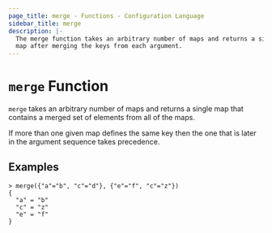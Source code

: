 ```yaml
---
page_title: merge - Functions - Configuration Language
sidebar_title: merge
description: |-
  The merge function takes an arbitrary number of maps and returns a single
  map after merging the keys from each argument.
---
```


# `merge` Function

`merge` takes an arbitrary number of maps and returns a single map that
contains a merged set of elements from all of the maps.

If more than one given map defines the same key then the one that is later
in the argument sequence takes precedence.

## Examples

```shell-session
> merge({"a"="b", "c"="d"}, {"e"="f", "c"="z"})
{
  "a" = "b"
  "c" = "z"
  "e" = "f"
}
```
